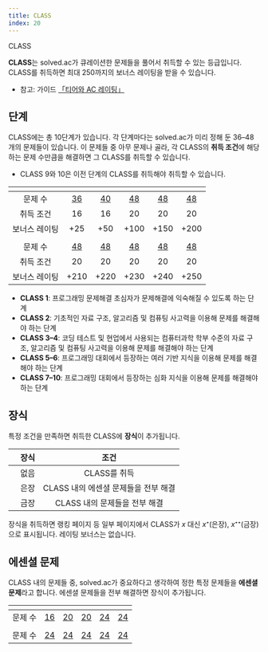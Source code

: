 ```yaml
---
title: CLASS
index: 20
---
```


<ExternalLink href="https://solved.ac/class">CLASS</ExternalLink>

**CLASS**는 solved.ac가 큐레이션한 문제들을 풀어서 취득할 수 있는 등급입니다. CLASS를 취득하면 최대 250까지의 보너스 레이팅을 받을 수 있습니다.

- 참고: 가이드 [「티어와 AC 레이팅」](/ko/stats/ac-rating)

## 단계

CLASS에는 총 10단계가 있습니다. 각 단계마다는 solved.ac가 미리 정해 둔 36&ndash;48개의 문제들이 있습니다. 이 문제들 중 아무 문제나 골라, 각 CLASS의 **취득 조건**에 해당하는 문제 수만큼을 해결하면 그 CLASS를 취득할 수 있습니다.

- CLASS 9와 10은 이전 단계의 CLASS를 취득해야 취득할 수 있습니다.

|               |       <ClassIcon c={1} />       |       <ClassIcon c={2} />       |       <ClassIcon c={3} />       |       <ClassIcon c={4} />       |       <ClassIcon c={5} />        |
| :-----------: | :-----------------------------: | :-----------------------------: | :-----------------------------: | :-----------------------------: | :------------------------------: |
|    문제 수    | [36](https://solved.ac/class/1) | [40](https://solved.ac/class/2) | [48](https://solved.ac/class/3) | [48](https://solved.ac/class/4) | [48](https://solved.ac/class/5)  |
|   취득 조건   |               16                |               16                |               20                |               20                |                20                |
| 보너스 레이팅 |               +25               |               +50               |              +100               |              +150               |               +200               |
|               |       <ClassIcon c={6} />       |       <ClassIcon c={7} />       |       <ClassIcon c={8} />       |       <ClassIcon c={9} />       |       <ClassIcon c={10} />       |
|    문제 수    | [48](https://solved.ac/class/6) | [48](https://solved.ac/class/7) | [48](https://solved.ac/class/8) | [48](https://solved.ac/class/9) | [48](https://solved.ac/class/10) |
|   취득 조건   |               20                |               20                |               20                |               20                |                20                |
| 보너스 레이팅 |              +210               |              +220               |              +230               |              +240               |               +250               |

- **CLASS 1**: 프로그래밍 문제해결 초심자가 문제해결에 익숙해질 수 있도록 하는 단계
- **CLASS 2**: 기초적인 자료 구조, 알고리즘 및 컴퓨팅 사고력을 이용해 문제를 해결해야 하는 단계
- **CLASS 3&ndash;4**: 코딩 테스트 및 현업에서 사용되는 컴퓨터과학 학부 수준의 자료 구조, 알고리즘 및 컴퓨팅 사고력을 이용해 문제를 해결해야 하는 단계
- **CLASS 5&ndash;6**: 프로그래밍 대회에서 등장하는 여러 기반 지식을 이용해 문제를 해결해야 하는 단계
- **CLASS 7&ndash;10**: 프로그래밍 대회에서 등장하는 심화 지식을 이용해 문제를 해결해야 하는 단계

## 장식

특정 조건을 만족하면 취득한 CLASS에 **장식**이 추가됩니다.

|                                | 장식 |                 조건                 |
| :----------------------------: | :--: | :----------------------------------: |
|      <ClassIcon c={1} />       | 없음 |             CLASS를 취득             |
| <ClassIcon c={1} d="silver" /> | 은장 | CLASS 내의 에센셜 문제들을 전부 해결 |
|  <ClassIcon c={1} d="gold" />  | 금장 |    CLASS 내의 문제들을 전부 해결     |

장식을 취득하면 랭킹 페이지 등 일부 페이지에서 CLASS가 $x$ 대신 $x$⁺(은장), $x$⁺⁺(금장)으로 표시됩니다. 레이팅 보너스는 없습니다.

## 에센셜 문제

CLASS 내의 문제들 중, solved.ac가 중요하다고 생각하여 정한 특정 문제들을 **에센셜 문제**라고 합니다. 에센셜 문제들을 전부 해결하면 장식이 추가됩니다.

|               | <ClassIcon c={1} d="silver" />  | <ClassIcon c={2}  d="silver"/>  | <ClassIcon c={3}  d="silver"/>  | <ClassIcon c={4}  d="silver"/>  |  <ClassIcon c={5} d="silver" />  |
| :-----------: | :-----------------------------: | :-----------------------------: | :-----------------------------: | :-----------------------------: | :------------------------------: |
|    문제 수    | [16](https://solved.ac/class/1e) | [20](https://solved.ac/class/2e) | [20](https://solved.ac/class/3e) | [24](https://solved.ac/class/4e) | [24](https://solved.ac/class/5e)  |
|               | <ClassIcon c={6} d="silver" />  | <ClassIcon c={7}  d="silver"/>  | <ClassIcon c={8}  d="silver"/>  | <ClassIcon c={9}  d="silver"/>  | <ClassIcon c={10}  d="silver"/>  |
|    문제 수    | [24](https://solved.ac/class/6e) | [24](https://solved.ac/class/7e) | [24](https://solved.ac/class/8e) | [24](https://solved.ac/class/9e) | [24](https://solved.ac/class/10e) |
